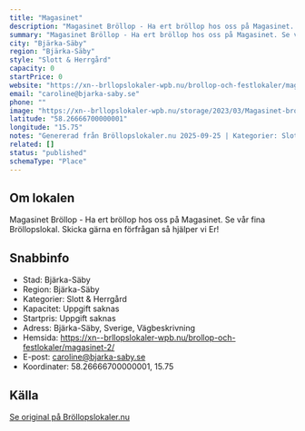 ```yaml
---
title: "Magasinet"
description: "Magasinet Bröllop - Ha ert bröllop hos oss på Magasinet. Se vår fina Bröllopslokal. Skicka gärna en förfrågan så hjälper vi Er!"
summary: "Magasinet Bröllop - Ha ert bröllop hos oss på Magasinet. Se vår fina Bröllopslokal. Skicka gärna en förfrågan så hjälper vi Er!"
city: "Bjärka-Säby"
region: "Bjärka-Säby"
style: "Slott & Herrgård"
capacity: 0
startPrice: 0
website: "https://xn--brllopslokaler-wpb.nu/brollop-och-festlokaler/magasinet-2/"
email: "caroline@bjarka-saby.se"
phone: ""
image: "https://xn--brllopslokaler-wpb.nu/storage/2023/03/Magasinet-brollopslokal-festlokal-brollop-linkoping.jpeg"
latitude: "58.26666700000001"
longitude: "15.75"
notes: "Genererad från Bröllopslokaler.nu 2025-09-25 | Kategorier: Slott & Herrgård"
related: []
status: "published"
schemaType: "Place"
---
```


## Om lokalen

Magasinet Bröllop - Ha ert bröllop hos oss på Magasinet. Se vår fina Bröllopslokal. Skicka gärna en förfrågan så hjälper vi Er!

## Snabbinfo

- Stad: Bjärka-Säby
- Region: Bjärka-Säby
- Kategorier: Slott & Herrgård
- Kapacitet: Uppgift saknas
- Startpris: Uppgift saknas
- Adress: Bjärka-Säby, Sverige, Vägbeskrivning
- Hemsida: https://xn--brllopslokaler-wpb.nu/brollop-och-festlokaler/magasinet-2/
- E-post: caroline@bjarka-saby.se
- Koordinater: 58.26666700000001, 15.75

## Källa

[Se original på Bröllopslokaler.nu](https://xn--brllopslokaler-wpb.nu/brollop-och-festlokaler/magasinet-2/)
